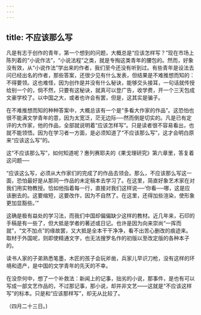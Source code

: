 ```yaml
---
---
---
```

title: 不应该那么写
---



凡是有志于创作的青年，第一个想到的问题，大概总是“应该怎样写？”现在市场上陈列着的“小说作法”，“小说法程”之类，就是专掏这类青年的腰包的。然而，好象没有效，从“小说作法”学出来的作者，我们至今还没有听到过。有些青年是设法去问已经出名的作者，那些答案，还很少见有什么发表，但结果是不难推想而知的：不得要领。这也难怪，因为创作是并没有什么秘诀，能够交头接耳，一句话就传授给别一个的，倘不然，只要有这秘诀，就真可以登广告，收学费，开一个三天包成文豪学校了。以中国之大，或者也许会有罢，但是，这其实是骗子。

在不难推想而知的种种答案中，大概总该有一个是“多看大作家的作品”。这恐怕也很不能满文学青年的意，因为太宽泛，茫无边际──然而倒是切实的。凡是已有定评的大作家，他的作品，全部就说明着“应该怎样写”。只是读者很不容易看出，也就不能领悟。因为在学习者一方面，是必须知道了“不应该那么写”，这才会明白原来“应该这么写”的。

这“不应该那么写”，如何知道呢？惠列赛耶夫的《果戈理研究》第六章里，答复着这问题──

“应该这么写，必须从大作家们的完成了的作品去领会。那么，不应该那么写这一面，恐怕最好是从那同一作品的未定稿本去学习了。在这里，简直好象艺术家在对我们用实物教授。恰如他指着每一行，直接对我们这样说──‘你看──哪，这是应该删去的。这要缩短，这要改作，因为不自然了。在这里，还得加些渲染，使形象更加显豁些。’”

这确是极有益处的学习法，而我们中国却偏偏缺少这样的教材。近几年来，石印的手稿是有一些了，但大抵是学者的著述或日记。也许是因为向来崇尚“一挥而就”，“文不加点”的缘故罢，又大抵是全本干干净净，看不出苦心删改的痕迹来。取材于外国呢，则即使精通文字，也无法搜罗名作的初版以至改定版的各种本子的。

读书人家的子弟熟悉笔墨，木匠的孩子会玩斧凿，兵家儿早识刀枪，没有这样的环境和遗产，是中国的文学青年的先天的不幸。

在没奈何中，想了一个补救法：新闻上的记事，拙劣的小说，那事件，是也有可以写成一部文艺作品的，不过那记事，那小说，却并非文艺——这就是“不应该这样写”的标本。只是和“应该那样写”，却无从比较了。

（四月二十三日。)